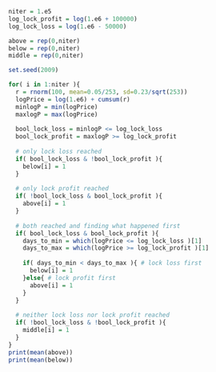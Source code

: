 ```r
niter = 1.e5
log_lock_profit = log(1.e6 + 100000) 
log_lock_loss = log(1.e6 - 50000) 

above = rep(0,niter)
below = rep(0,niter)
middle = rep(0,niter)

set.seed(2009)

for( i in 1:niter ){
  r = rnorm(100, mean=0.05/253, sd=0.23/sqrt(253)) 
  logPrice = log(1.e6) + cumsum(r)
  minlogP = min(logPrice)
  maxlogP = max(logPrice)
  
  bool_lock_loss = minlogP <= log_lock_loss
  bool_lock_profit = maxlogP >= log_lock_profit
  
  # only lock loss reached
  if( bool_lock_loss & !bool_lock_profit ){ 
    below[i] = 1
  }
  
  # only lock profit reached
  if( !bool_lock_loss & bool_lock_profit ){ 
    above[i] = 1
  }
  
  # both reached and finding what happened first
  if( bool_lock_loss & bool_lock_profit ){ 
    days_to_min = which(logPrice <= log_lock_loss )[1] 
    days_to_max = which(logPrice >= log_lock_profit )[1] 
    
    if( days_to_min < days_to_max ){ # lock loss first
      below[i] = 1
    }else{ # lock profit first 
      above[i] = 1 
    }
  }
  
  # neither lock loss nor lock profit reached
  if( !bool_lock_loss & !bool_lock_profit ){
    middle[i] = 1
  }
}
print(mean(above))
print(mean(below))
```